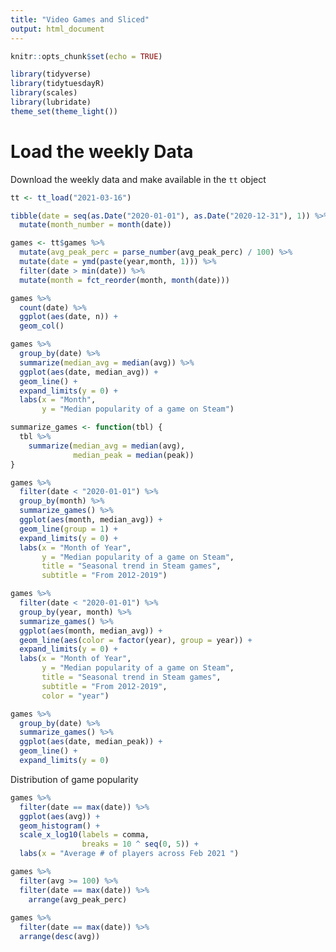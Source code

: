 ```yaml
---
title: "Video Games and Sliced"
output: html_document
---
```


```r
knitr::opts_chunk$set(echo = TRUE)
```

```r
library(tidyverse)
library(tidytuesdayR)
library(scales)
library(lubridate)
theme_set(theme_light())
```

# Load the weekly Data

Download the weekly data and make available in the `tt` object

```r

tt <- tt_load("2021-03-16")

tibble(date = seq(as.Date("2020-01-01"), as.Date("2020-12-31"), 1)) %>%
  mutate(month_number = month(date))

games <- tt$games %>% 
  mutate(avg_peak_perc = parse_number(avg_peak_perc) / 100) %>% 
  mutate(date = ymd(paste(year,month, 1))) %>% 
  filter(date > min(date)) %>% 
  mutate(month = fct_reorder(month, month(date)))

```

```r
games %>% 
  count(date) %>% 
  ggplot(aes(date, n)) +
  geom_col()

games %>% 
  group_by(date) %>% 
  summarize(median_avg = median(avg)) %>% 
  ggplot(aes(date, median_avg)) +
  geom_line() +
  expand_limits(y = 0) +
  labs(x = "Month",
       y = "Median popularity of a game on Steam")

summarize_games <- function(tbl) {
  tbl %>% 
    summarize(median_avg = median(avg),
              median_peak = median(peak))
}

games %>% 
  filter(date < "2020-01-01") %>% 
  group_by(month) %>% 
  summarize_games() %>% 
  ggplot(aes(month, median_avg)) +
  geom_line(group = 1) +
  expand_limits(y = 0) +
  labs(x = "Month of Year",
       y = "Median popularity of a game on Steam",
       title = "Seasonal trend in Steam games",
       subtitle = "From 2012-2019")

games %>% 
  filter(date < "2020-01-01") %>% 
  group_by(year, month) %>% 
  summarize_games() %>% 
  ggplot(aes(month, median_avg)) +
  geom_line(aes(color = factor(year), group = year)) +
  expand_limits(y = 0) +
  labs(x = "Month of Year",
       y = "Median popularity of a game on Steam",
       title = "Seasonal trend in Steam games",
       subtitle = "From 2012-2019",
       color = "year")

games %>% 
  group_by(date) %>% 
  summarize_games() %>% 
  ggplot(aes(date, median_peak)) +
  geom_line() +
  expand_limits(y = 0)
```

Distribution of game popularity

```r
games %>% 
  filter(date == max(date)) %>% 
  ggplot(aes(avg)) +
  geom_histogram() +
  scale_x_log10(labels = comma,
                breaks = 10 ^ seq(0, 5)) +
  labs(x = "Average # of players across Feb 2021 ")

games %>%
  filter(avg >= 100) %>% 
  filter(date == max(date)) %>%
    arrange(avg_peak_perc)
  
games %>% 
  filter(date == max(date)) %>% 
  arrange(desc(avg))
```

